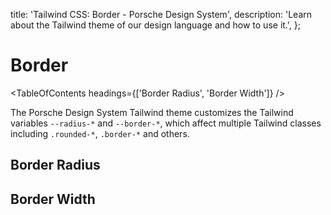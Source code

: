 
  title: 'Tailwind CSS: Border - Porsche Design System',
  description: 'Learn about the Tailwind theme of our design language and how to use it.',
};

# Border

<TableOfContents headings={['Border Radius', 'Border Width']} />

The Porsche Design System Tailwind theme customizes the Tailwind variables `--radius-*` and `--border-*`, which affect
multiple Tailwind classes including `.rounded-*`, `.border-*` and others.

## Border Radius

<ComponentStory story={borderRadiusStory} />

## Border Width

<ComponentStory story={borderWidthStory} />

